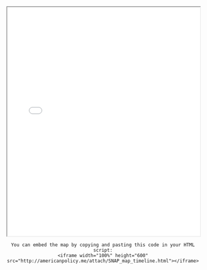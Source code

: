 <iframe width="100%" height="600" src="attach/SNAP_map_timeline.html"></iframe>
<center>
```
You can embed the map by copying and pasting this code in your HTML script:
<iframe width="100%" height="600" src="http://americanpolicy.me/attach/SNAP_map_timeline.html"></iframe>
```